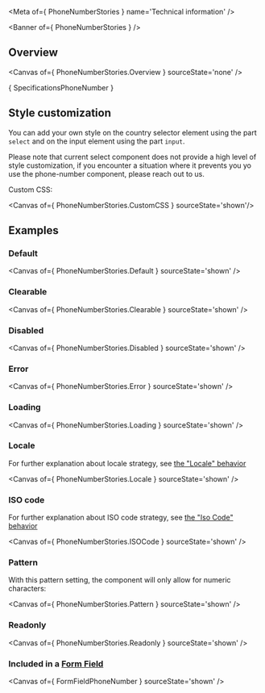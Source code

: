 
<Meta of={ PhoneNumberStories } name='Technical information' />

<Banner of={ PhoneNumberStories } />

## Overview

<Canvas of={ PhoneNumberStories.Overview } sourceState='none' />

<Markdown>{ SpecificationsPhoneNumber }</Markdown>

## Style customization

You can add your own style on the country selector element using the part `select` and on
the input element using the part `input`.

Please note that current select component does not provide a high level of style customization, if you encounter
a situation where it prevents you yo use the phone-number component, please reach out to us.

Custom CSS:

<Canvas of={ PhoneNumberStories.CustomCSS } sourceState='shown'/>

## Examples

### Default

<Canvas of={ PhoneNumberStories.Default } sourceState='shown' />

### Clearable

<Canvas of={ PhoneNumberStories.Clearable } sourceState='shown' />

### Disabled

<Canvas of={ PhoneNumberStories.Disabled } sourceState='shown' />

### Error

<Canvas of={ PhoneNumberStories.Error } sourceState='shown' />

### Loading

<Canvas of={ PhoneNumberStories.Loading } sourceState='shown' />

### Locale

For further explanation about locale strategy, see [the "Locale" behavior](?path=/docs/ods-components-form-elements-phone-number--documentation#locale)

<Canvas of={ PhoneNumberStories.Locale } sourceState='shown' />

### ISO code

For further explanation about ISO code strategy, see [the "Iso Code" behavior](?path=/docs/ods-components-form-elements-phone-number--documentation#iso-code)

<Canvas of={ PhoneNumberStories.ISOCode } sourceState='shown' />

### Pattern

With this pattern setting, the component will only allow for numeric characters:

<Canvas of={ PhoneNumberStories.Pattern } sourceState='shown' />

### Readonly

<Canvas of={ PhoneNumberStories.Readonly } sourceState='shown' />

### Included in a [**Form Field**](?path=/docs/ods-components-form-elements-form-field--technical-information)
<Canvas of={ FormFieldPhoneNumber } sourceState='shown' />
